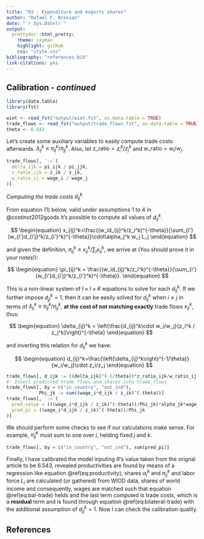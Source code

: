 ```yaml
---
title: "03 - Expenditure and exports shares"
author: "Rafael F. Bressan"
date: "`r Sys.Date()`"
output:
  prettydoc::html_pretty:
    theme: cayman
    highlight: github
    css: "style.css"
bibliography: "references.bib"
link-citations: yes
---
```


<script type="text/x-mathjax-config">
MathJax.Hub.Config({
  TeX: { 
      equationNumbers: { 
            autoNumber: "all",
            formatNumber: function (n) {return n}
      } 
  }
});
</script>

## Calibration - _continued_

```r
library(data.table)
library(fst)

wiot <- read_fst("output/wiot.fst", as.data.table = TRUE)
trade_flows <- read_fst("output/trade_flows.fst", as.data.table = TRUE)
theta <- 6.543
```

Let's create some auxiliary variables to easily compute trade costs afterwards.
$\delta_{ij}^k \equiv \pi_{ij}^k / \pi_{jj}^k$.
Also, let $\text{z_ratio} = z_i^k / z_j^k$ and $\text{w_ratio} = w_i / w_j$.

```r
trade_flows[, `:=`(
  delta_ijk = pi_ijk / pi_jjk,
  z_ratio_ijk = z_ik / z_jk,
  w_ratio_ij = wage_i / wage_j
)]
```

_Computing the trade costs $d_{ij}^k$_

From equation (1) below, valid under assumptions 1 to 4 in @costinot2012goods it's possible to compute all values of $d_{ij}^k$.

$$
\begin{equation}
x_{ij}^k=\frac{(w_id_{ij}^k/z_i^k)^{-\theta}}{\sum_{i'}(w_{i'}d_{i'j}^k/z_{i'}^k)^{-\theta}}\cdot\alpha_j^k w_j L_j
\end{equation}
$$

and given the definition, $\pi_{ij}^k\equiv x_{ij}^k / \sum_i x_{ij}^k$, we arrive at (You should prove it in your notes!):

$$
\begin{equation}
\pi_{ij}^k = \frac{(w_id_{ij}^k/z_i^k)^{-\theta}}{\sum_{i'}(w_{i'}d_{i'j}^k/z_{i'}^k)^{-\theta}}.
\end{equation}
$$

This is a non-linear system of $I\times I\times K$ equations to solve for each $d_{ij}^k$. If we further impose $d_{jj}^k=1$, then it can be easily solved for $d_{ij}^k$ when $i\neq j$ in terms of $\delta_{ij}^k \equiv \pi_{ij}^k / \pi_{jj}^k$, **at the cost of not matching exactly** trade flows $x_{ij}^k$, thus:

$$
\begin{equation}
  \delta_{ij}^k = \left(\frac{d_{ij}^k\cdot w_i/w_j}{z_i^k / z_j^k}\right)^{-\theta}
\end{equation}
$$

and inverting this relation for $d_{ij}^k$ we have:

$$
\begin{equation}
  d_{ij}^k=\frac{\left(\delta_{ij}^k\right)^{-1/\theta}}{w_i/w_j}\cdot z_i/z_j
\end{equation}
$$

```r
trade_flows[, d_ijk := ((delta_ijk)^(-1/theta))*z_ratio_ijk/w_ratio_ij]
#' Insert predicted trade flows and shares into trade_flows
trade_flows[, by = c("in_country", "out_ind"),
            Phi_jk := sum((wage_i*d_ijk / z_ik)^(-theta))]
trade_flows[, `:=`(
  pred_value = (((wage_i*d_ijk / z_ik)^(-theta))/Phi_jk)*alpha_jk*wage_j*employed_j,
  pred_pi = ((wage_i*d_ijk / z_ik)^(-theta))/Phi_jk
)]
```

We should perform some checks to see if our calculations make sense. For example, $\hat\pi_{ij}^k$ must sum to one over $i$, helding fixed $j$ and $k$.

```r
trade_flows[, by = c("in_country", "out_ind"), sum(pred_pi)]
```


Finally, I have calibrated the model inputing $\theta$'s value taken from the orignal article to be 6.543, revealed productivities are found by means of a regression like equation \@ref(eq:productivity), shares $\alpha_j^k$ and $\pi_{ij}^k$ and labor force $L_i$ are calculated (or gathered) from WIOD data, shares of world income and consequently, wages are matched such that equation \@ref(eq:bal-trade) helds and the last term computed is trade costs, which is a **residual** term and is found through equation \@ref(eq:bilateral-trade) with the additional assumption of $d_{jj}^k=1$. Now I can check the calibration quality.


## References